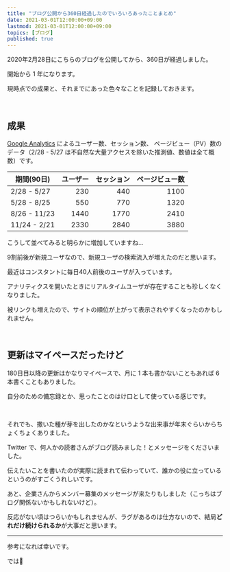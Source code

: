 ```yaml
---
title: "ブログ公開から360日経過したのでいろいろあったことまとめ"
date: 2021-03-01T12:00:00+09:00
lastmod: 2021-03-01T12:00:00+09:00
topics: [ブログ]
published: true
---
```


2020年2月28日にこちらのブログを公開してから、360日が経過しました。

開始から 1 年になります。

現時点での成果と、それまでにあった色々なことを記録しておきます。

<!--more-->

<br/>

## 成果

[Google Analytics](https://analytics.google.com/) によるユーザー数、セッション数、 ページビュー（PV）数のデータ（2/28 - 5/27 は不自然な大量アクセスを除いた推測値、数値は全て概数）です。

期間(90日)|ユーザー|セッション|ページビュー数
---|--:|--:|--:
2/28 - 5/27|230|440|1100
5/28 - 8/25|550|770|1320
8/26 - 11/23|1440|1770|2410
11/24 - 2/21|2330|2840|3880

こうして並べてみると明らかに増加していますね…

9割前後が新規ユーザなので、新規ユーザの検索流入が増えたのだと思います。

最近はコンスタントに毎日40人前後のユーザが入っています。

アナリティクスを開いたときにリアルタイムユーザが存在することも珍しくなくなりました。

被リンクも増えたので、サイトの順位が上がって表示されやすくなったのかもしれません。

<relpos link="seikahoukoku3" />

<br/>

## 更新はマイペースだったけど

180日目以降の更新はかなりマイペースで、月に 1 本も書かないこともあれば 6 本書くこともありました。

自分のための備忘録とか、思ったことのはけ口として使っている感じです。

<br/>

それでも、撒いた種が芽を出したのかなというような出来事が年末ぐらいからちょくちょくありました。

Twitter で、何人かの読者さんがブログ読みました！とメッセージをくださいました。

伝えたいことを書いたのが実際に読まれて伝わっていて、誰かの役に立っているというのがすごくうれしいです。

あと、企業さんからメンバー募集のメッセージが来たりもしました（こっちはブログ関係ないかもしれないけど）。

反応がない頃はつらいかもしれませんが、ラグがあるのは仕方ないので、結局**どれだけ続けられるか**が大事だと思います。

---

参考になれば幸いです。

では👋
